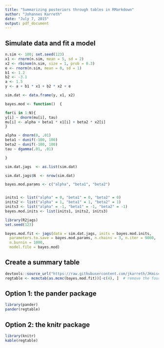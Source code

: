 ```yaml
---
title: "Summarizing posteriors through tables in RMarkdown"
author: "Johannes Karreth"
date: "July 7, 2015"
output: pdf_document
---
```


## Simulate data and fit a model

```r
n.sim <- 100; set.seed(123)
x1 <- rnorm(n.sim, mean = 5, sd = 2)
x2 <- rbinom(n.sim, size = 1, prob = 0.3)
e <- rnorm(n.sim, mean = 0, sd = 1)
b1 <- 1.2
b2 <- -3.1
a <- 1.5
y <- a + b1 * x1 + b2 * x2 + e

sim.dat <- data.frame(y, x1, x2)

bayes.mod <- function()  {

for(i in 1:N){
y[i] ~ dnorm(mu[i], tau)
mu[i] <- alpha + beta1 * x1[i] + beta2 * x2[i]
}

alpha ~ dnorm(0, .01)
beta1 ~ dunif(-100, 100)
beta2 ~ dunif(-100, 100)
tau ~ dgamma(.01, .01)

}

sim.dat.jags  <- as.list(sim.dat)

sim.dat.jags$N  <- nrow(sim.dat)

bayes.mod.params <- c("alpha", "beta1", "beta2")


inits1 <- list("alpha" = 0, "beta1" = 0, "beta2" = 0) 
inits2 <- list("alpha" = 1, "beta1" = 1, "beta2" = 1)
inits3 <- list("alpha" = -1, "beta1" = -1, "beta2" = -1)
bayes.mod.inits <- list(inits1, inits2, inits3)

library(R2jags)
set.seed(123) 

bayes.mod.fit <- jags(data = sim.dat.jags, inits = bayes.mod.inits, 
  parameters.to.save = bayes.mod.params, n.chains = 3, n.iter = 9000, 
  n.burnin = 1000, 
  model.file = bayes.mod)
```

## Create a summary table

```r
devtools::source_url("https://raw.githubusercontent.com/jkarreth/JKmisc/master/mcmctab.R")
regtable <- mcmctab(as.mcmc(bayes.mod.fit))[-c(4), ]  # remove the fourth row
```

## Option 1: the pander package

```r
library(pander)
pander(regtable)
```

## Option 2: the knitr package

```r
library(knitr)
kable(regtable)
```